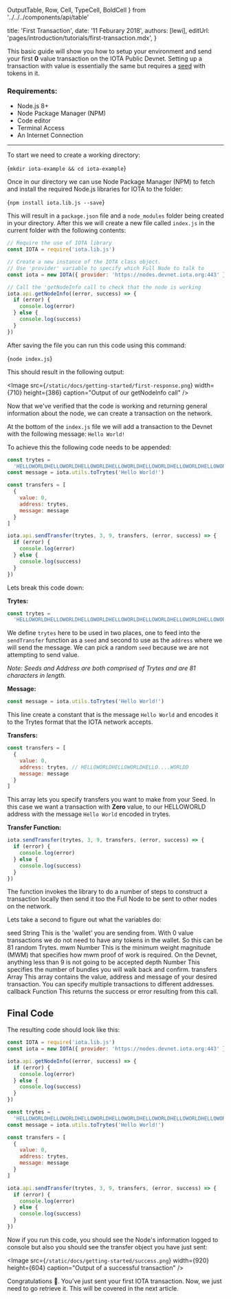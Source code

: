 
OutputTable,
Row,
Cell,
TypeCell,
BoldCell
} from '../../../components/api/table'

title: 'First Transaction',
date: '11 Feburary 2018',
authors: [lewi],
editUrl: 'pages/introduction/tutorials/first-transaction.mdx',
}


This basic guide will show you how to setup your environment and send your first **0** value transaction on the IOTA Public Devnet. Setting up a transaction with value is essentially the same but requires a [seed](/introduction/iota-token/seeds-private-keys-accounts) with tokens in it.

### Requirements:

- Node.js 8+
- Node Package Manager (NPM)
- Code editor
- Terminal Access
- An Internet Connection

---

To start we need to create a working directory:

<TerminalInput>{`mkdir iota-example && cd iota-example`}</TerminalInput>

Once in our directory we can use Node Package Manager (NPM)
to fetch and install the required Node.js libraries for IOTA to the folder:

<TerminalInput>{`npm install iota.lib.js --save`}</TerminalInput>

This will result in a `package.json` file and a `node_modules` folder
being created in your directory. After this we will create a new file
called `index.js` in the current folder with the following contents:

```javascript
// Require the use of IOTA library
const IOTA = require('iota.lib.js')

// Create a new instance of the IOTA class object.
// Use 'provider' variable to specify which Full Node to talk to
const iota = new IOTA({ provider: 'https://nodes.devnet.iota.org:443' })

// Call the 'getNodeInfo call to check that the node is working
iota.api.getNodeInfo((error, success) => {
  if (error) {
    console.log(error)
  } else {
    console.log(success)
  }
})
```

After saving the file you can run this code using this command:

<TerminalInput>{`node index.js`}</TerminalInput>

This should result in the following output:

<Image
src={`/static/docs/getting-started/first-response.png`}
width={710}
height={386}
caption="Output of our getNodeInfo call"
/>

Now that we've verified that the code is working and returning general
information about the node, we can create a transaction on the network.

At the bottom of the `index.js` file we will add a transaction to the
Devnet with the following message: `Hello World!`

To achieve this the following code needs to be appended:

```javascript
const trytes =
  'HELLOWORLDHELLOWORLDHELLOWORLDHELLOWORLDHELLOWORLDHELLOWORLDHELLOWORLDHELLOWORLDD'
const message = iota.utils.toTrytes('Hello World!')

const transfers = [
  {
    value: 0,
    address: trytes,
    message: message
  }
]

iota.api.sendTransfer(trytes, 3, 9, transfers, (error, success) => {
  if (error) {
    console.log(error)
  } else {
    console.log(success)
  }
})
```

Lets break this code down:

**Trytes:**

```javascript
const trytes =
  'HELLOWORLDHELLOWORLDHELLOWORLDHELLOWORLDHELLOWORLDHELLOWORLDHELLOWORLDHELLOWORLDD'
```

We define `trytes` here to be used in two places,
one to feed into the `sendTransfer` function as a `seed` and
second to use as the `address` where we will send the message.
We can pick a random `seed` because we are not attempting to send value.

_Note: Seeds and Address are both comprised of Trytes and are 81 characters in length._

**Message:**

```javascript
const message = iota.utils.toTrytes('Hello World!')
```

This line create a constant that is the message `Hello World` and
encodes it to the Trytes format that the IOTA network accepts.

**Transfers:**

```javascript
const transfers = [
  {
    value: 0,
    address: trytes, // HELLOWORLDHELLOWORLDHELLO....WORLDD
    message: message
  }
]
```

This array lets you specify transfers you want to make from
your Seed. In this case we want a transaction with **Zero** value,
to our HELLOWORLD address with the message `Hello World` encoded in trytes.

**Transfer Function:**

```javascript
iota.sendTransfer(trytes, 3, 9, transfers, (error, success) => {
  if (error) {
    console.log(error)
  } else {
    console.log(success)
  }
})
```

The function invokes the library to do a number of steps to construct a
transaction locally then send it too the Full Node to be sent to other
nodes on the network.

Lets take a second to figure out what the variables do:

<OutputTable>
<Row>
<BoldCell>seed</BoldCell>
<TypeCell>String</TypeCell>
<Cell>This is the 'wallet' you are sending from. With 0 value transactions we do not need to have
any tokens in the wallet. So this can be 81 random Trytes.</Cell>
</Row>
<Row>
<BoldCell>mwm</BoldCell>
<TypeCell>Number</TypeCell>
<Cell>This is the minimum weight magnitude (MWM) that specifies how mwm proof of work is required.
On the Devnet, anything less than 9 is not going to be accepted</Cell>
</Row>
<Row>
<BoldCell>depth</BoldCell>
<TypeCell>Number</TypeCell>
<Cell>This specifies the number of bundles you will walk back and confirm.</Cell>
</Row>
<Row>
<BoldCell>transfers</BoldCell>
<TypeCell>Array</TypeCell>
<Cell>This array contains the value, address and message of your desired transaction. You can specify multiple transactions to different addresses.</Cell>
</Row>
<Row>
<BoldCell>callback</BoldCell>
<TypeCell>Function</TypeCell>
<Cell>This returns the success or error resulting from this call.</Cell>
</Row>
</OutputTable>

## Final Code

The resulting code should look like this:

```javascript
const IOTA = require('iota.lib.js')
const iota = new IOTA({ provider: 'https://nodes.devnet.iota.org:443' })

iota.api.getNodeInfo((error, success) => {
  if (error) {
    console.log(error)
  } else {
    console.log(success)
  }
})

const trytes =
  'HELLOWORLDHELLOWORLDHELLOWORLDHELLOWORLDHELLOWORLDHELLOWORLDHELLOWORLDHELLOWORLDD'
const message = iota.utils.toTrytes('Hello World!')

const transfers = [
  {
    value: 0,
    address: trytes,
    message: message
  }
]

iota.api.sendTransfer(trytes, 3, 9, transfers, (error, success) => {
  if (error) {
    console.log(error)
  } else {
    console.log(success)
  }
})
```

Now if you run this code, you should see the Node's information logged to
console but also you should see the transfer object you have just sent:

<Image
src={`/static/docs/getting-started/success.png`}
width={920}
height={604}
caption="Output of a successful transaction"
/>

Congratulations 🎊. You've just sent your first IOTA transaction. Now, we just
need to go retrieve it. This will be covered in the next article.
